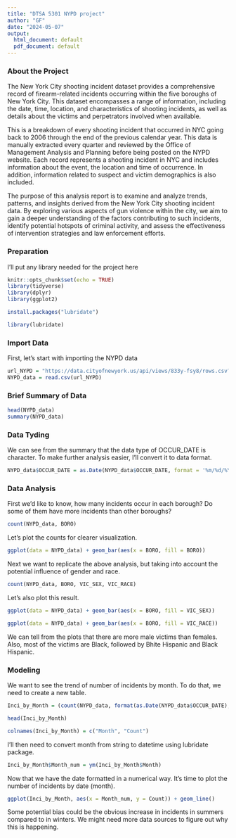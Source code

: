 ---
title: "DTSA 5301 NYPD project"
author: "GF"
date: "2024-05-07"
output:
  html_document: default
  pdf_document: default
---

### About the Project
The New York City shooting incident dataset provides a comprehensive record of firearm-related incidents occurring within the five boroughs of New York City. This dataset encompasses a range of information, including the date, time, location, and characteristics of shooting incidents, as well as details about the victims and perpetrators involved when available.

This is a breakdown of every shooting incident that occurred in NYC going back to 2006 through the end of the previous calendar year. This data is manually extracted every quarter and reviewed by the Office of Management Analysis and Planning before being posted on the NYPD website. Each record represents a shooting incident in NYC and includes information about the event, the location and time of occurrence. In addition, information related to suspect and victim demographics is also included.

The purpose of this analysis report is to examine and analyze trends, patterns, and insights derived from the New York City shooting incident data. By exploring various aspects of gun violence within the city, we aim to gain a deeper understanding of the factors contributing to such incidents, identify potential hotspots of criminal activity, and assess the effectiveness of intervention strategies and law enforcement efforts.


### Preparation
I'll put any library needed for the project here

```{r setup, include=TRUE}
knitr::opts_chunk$set(echo = TRUE)
library(tidyverse)
library(dplyr)
library(ggplot2)
```

```{r}
install.packages("lubridate")
```
```{r}
library(lubridate)
```


### Import Data
First, let's start with importing the NYPD data

```{r}
url_NYPD = "https://data.cityofnewyork.us/api/views/833y-fsy8/rows.csv?accessType=DOWNLOAD"
NYPD_data = read.csv(url_NYPD)
```

### Brief Summary of Data
```{r}
head(NYPD_data)
summary(NYPD_data)
```

### Data Tyding
We can see from the summary that the data type of OCCUR_DATE is character. To make further analysis easier, I'll convert it to data format.

```{r}
NYPD_data$OCCUR_DATE = as.Date(NYPD_data$OCCUR_DATE, format = '%m/%d/%Y')
```

### Data Analysis
First we'd like to know, how many incidents occur in each borough? Do some of them have more incidents than other boroughs?

```{r}
count(NYPD_data, BORO)
```
Let's plot the counts for clearer visualization.

```{r}
ggplot(data = NYPD_data) + geom_bar(aes(x = BORO, fill = BORO)) 
```
Next we want to replicate the above analysis, but taking into account the potential influence of gender and race.

```{r}
count(NYPD_data, BORO, VIC_SEX, VIC_RACE)
```

Let's also plot this result.

```{r}
ggplot(data = NYPD_data) + geom_bar(aes(x = BORO, fill = VIC_SEX))
```

```{r}
ggplot(data = NYPD_data) + geom_bar(aes(x = BORO, fill = VIC_RACE))
```
We can tell from the plots that there are more male victims than females. Also, most of the victims are Black, followed by Bhite Hispanic and Black Hispanic.

### Modeling
We want to see the trend of number of incidents by month. To do that, we need to create a new table.

```{r}
Inci_by_Month = (count(NYPD_data, format(as.Date(NYPD_data$OCCUR_DATE), "%Y-%m")))
```

```{r}
head(Inci_by_Month)
```

```{r}
colnames(Inci_by_Month) = c("Month", "Count")
```

I'll then need to convert month from string to datetime using lubridate package.
```{r}
Inci_by_Month$Month_num = ym(Inci_by_Month$Month)
```

Now that we have the date formatted in a numerical way. It's time to plot the number of incidents by date (month).

```{r}
ggplot(Inci_by_Month, aes(x = Month_num, y = Count)) + geom_line()
```

Some potential bias could be the obvious increase in incidents in summers compared to in winters. We might need more data sources to figure out why this is happening.


